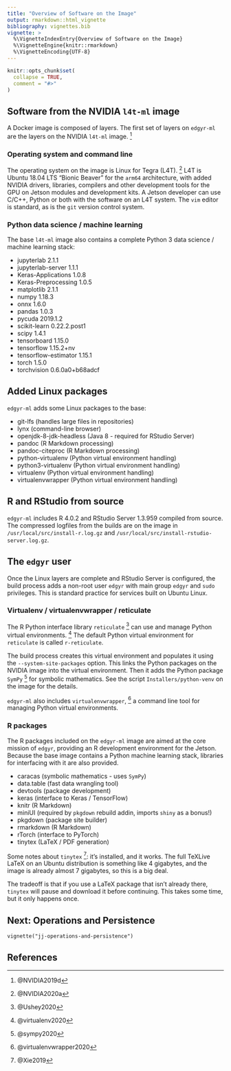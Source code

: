 ```yaml
---
title: "Overview of Software on the Image"
output: rmarkdown::html_vignette
bibliography: vignettes.bib
vignette: >
  %\VignetteIndexEntry{Overview of Software on the Image}
  %\VignetteEngine{knitr::rmarkdown}
  %\VignetteEncoding{UTF-8}
---
```


```r
knitr::opts_chunk$set(
  collapse = TRUE,
  comment = "#>"
)
```

## Software from the NVIDIA `l4t-ml` image

A Docker image is composed of layers. The first set of layers on `edgyr-ml` are
the layers on the NVIDIA `l4t-ml` image. ^[@NVIDIA2019d]

### Operating system and command line

The operating system on the image is Linux for Tegra (L4T). ^[@NVIDIA2020a] L4T
is Ubuntu 18.04 LTS "Bionic Beaver" for the `arm64` architecture, with added
NVIDIA drivers, libraries, compilers and other development tools for the GPU
on Jetson modules and development kits. A Jetson developer can use C/C++,
Python or both with the software on an L4T system. The `vim` editor is standard,
as is the `git` version control system.

### Python data science / machine learning

The base `l4t-ml` image also contains a complete Python 3 data science /
machine learning stack:

- jupyterlab 2.1.1
- jupyterlab-server 1.1.1
- Keras-Applications 1.0.8
- Keras-Preprocessing 1.0.5
- matplotlib  2.1.1
- numpy 1.18.3
- onnx  1.6.0
- pandas  1.0.3
- pycuda  2019.1.2
- scikit-learn  0.22.2.post1
- scipy 1.4.1
- tensorboard 1.15.0
- tensorflow  1.15.2+nv
- tensorflow-estimator 1.15.1
- torch 1.5.0
- torchvision 0.6.0a0+b68adcf

## Added Linux packages

`edgyr-ml` adds some Linux packages to the base:

- git-lfs (handles large files in repositories)
- lynx (command-line browser)
- openjdk-8-jdk-headless (Java 8 - required for RStudio Server)
- pandoc (R Markdown processing)
- pandoc-citeproc (R Markdown processing)
- python-virtualenv (Python virtual environment handling)
- python3-virtualenv (Python virtual environment handling)
- virtualenv (Python virtual environment handling)
- virtualenvwrapper (Python virtual environment handling)

## R and RStudio from source

`edgyr-ml` includes R 4.0.2 and RStudio Server 1.3.959 compiled from source.
The compressed logfiles from the builds are on the image in 
`/usr/local/src/install-r.log.gz` and
`/usr/local/src/install-rstudio-server.log.gz`.

## The `edgyr` user

Once the Linux layers are complete and RStudio Server is configured, the build
process adds a non-root user `edgyr` with main group `edgyr` and `sudo`
privileges. This is standard practice for services built on Ubuntu Linux.

### Virtualenv / virtualenvwrapper / reticulate

The R Python interface library `reticulate` ^[@Ushey2020] can use and manage
Python virtual environments. ^[@virtualenv2020] The default Python virtual
environment for `reticulate` is called `r-reticulate`.

The build process creates this virtual environment and populates it using the
`--system-site-packages` option. This links the Python packages on the NVIDIA
image into the virtual environment. Then it adds the Python package `SymPy` 
^[@sympy2020] for symbolic mathematics. See the script `Installers/python-venv`
on the image for the details.

`edgyr-ml` also includes `virtualenvwrapper`, ^[@virtualenvwrapper2020] a
command line tool for managing Python virtual environments.

### R packages

The R packages included on the `edgyr-ml` image are aimed at the core mission
of `edgyr`, providing an R development environment for the Jetson. Because the
base image contains a Python machine learning stack, libraries for interfacing
with it are also provided.

- caracas (symbolic mathematics - uses `SymPy`)
- data.table (fast data wrangling tool)
- devtools (package development)
- keras (interface to Keras / TensorFlow)
- knitr (R Markdown)
- miniUI (required by `pkgdown` rebuild addin, imports `shiny` as a bonus!)
- pkgdown (package site builder)
- rmarkdown (R Markdown)
- rTorch (interface to PyTorch)
- tinytex (LaTeX / PDF generation)

Some notes about `tinytex` ^[@Xie2019]: it's installed, and it works. The full
TeXLive LaTeX on an Ubuntu distribution is something like 4 gigabytes, and the
image is already almost 7 gigabytes, so this is a big deal.

The tradeoff is that if you use a LaTeX package that isn't already there,
`tinytex` will pause and download it before continuing. This takes some time,
but it only happens once.

## Next: Operations and Persistence

`vignette("jj-operations-and-persistence")`

## References
